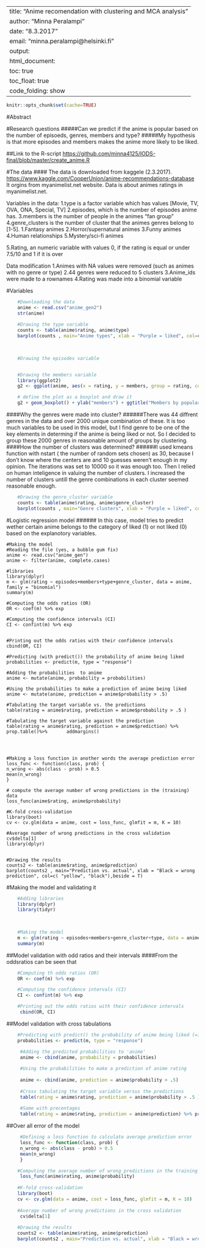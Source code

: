 
---
title: "Anime recomendation with clustering and MCA analysis"
author: "Minna Peralampi"
date: "8.3.2017"
email: "minna.peralampi@helsinki.fi"
output:
  html_document:
    toc: true
    toc_float: true
    code_folding: show
---
```r
knitr::opts_chunk$set(cache=TRUE)
```
#Abstract

#Research questions
#####Can we predict if the anime is popular based on the number of episoeds, genres, members and type?
#####My hypothesis is that more episodes and members makes the anime more likely to be liked. 

##Link to the R-script
<https://github.com/minna4125/IODS-final/blob/master/create_anime.R>

       
#The data
#### The data is downloaded from kaggele (2.3.2017).
<https://www.kaggle.com/CooperUnion/anime-recommendations-database>
It orgins from myanimelist.net website.
Data is about animes ratings in myanimelist.net.

Variables in the data:
1.type is a factor variable which has values [Movie, TV, OVA, ONA, Special, TV]
2.episodes, which is the number of episodes anime has.
3.members is the number of people in the animes "fan group"
4.genre_clusters is the number of cluster that the animes genres belong to [1-5].
  1.Fantasy animes
  2.Horror/supernatural animes
  3.Funny animes
  4.Human relationships
  5.Mystery/sci-fi animes
  
5.Rating, an numeric variable with values 0, if the rating is equal or under 7.5/10 and 1 if it is over


Data modification
  1.Animes with NA values were removed (such as animes with no genre or type)
  2.44 genres were reduced to 5 clusters 
  3.Anime_ids were made to a rownames
  4.Rating was made into a binomial variable
  
#Variables
```r
    #Downloading the data
    anime <- read.csv("anime_gen2")
    str(anime)
    
    #Drawing the type variable
    counts <- table(anime$rating, anime$type)
    barplot(counts , main="Anime types", xlab = "Purple = liked", col=c( "pink", "purple"))
  

    
    #Drawing the episodes variable


    #Drawing the members variable
    library(ggplot2)
    g2 <- ggplot(anime, aes(x = rating, y = members, group = rating, col=rating))

    # define the plot as a boxplot and draw it
    g2 + geom_boxplot() + ylab("members") + ggtitle("Members by popularity")+ xlim(-1,2)

```   

    
####Why the genres were made into cluster? 
######There was 44 diffrent genres in the data and over 2000 unique combination of these. It is too much variables to be used in this model, but I find genre to be one of the key elements in determing if the anime is being liked or not. So I decided to group these 2000 genres in reasonable amount of groups by clustering.
####How the number of clusters was determined? 
######I used kmeans function with nstart ( the number of random sets chosen) as 30, because I don't know where the centers are and 10 guesses weren't enough in my opinion. The  iterations was set to 10000 so it was enough too. Then I relied on human inteligence in valuing the number of clusters. I increased the number of clusters untill the genre combinations in each cluster seemed reasonable enough.
```r

    #Drawing the genre_cluster variable
    counts <- table(anime$rating, anime$genre_cluster)
    barplot(counts , main="Genre clusters", xlab = "Purple = liked", col=c( "pink", "purple"))
```  


#Logistic regression model
###### In this case, model tries to predict wether certain anime belongs to the category of liked (1) or not liked (0) based on the explanotory variables. 




    #Making the model
    #Reading the file (yes, a bubble gum fix)
    anime <- read.csv("anime_gen")
    anime <- filter(anime, complete.cases)
    
    #libraries
    library(dplyr)
    m <- glm(rating ~ episodes+members+type+genre_cluster, data = anime, family = "binomial")
    summary(m)
    
    #Computing the odds ratios (OR)
    OR <- coef(m) %>% exp

    #Computing the confidence intervals (CI)
    CI <- confint(m) %>% exp
    

    #Printing out the odds ratios with their confidence intervals
    cbind(OR, CI)

    #Predicting (with predict()) the probability of anime being liked
    probabilities <- predict(m, type = "response")

    #Adding the probabilities  to anime
    anime <- mutate(anime, probability = probabilities)

    #Using the probabilities to make a prediction of anime being liked
    anime <- mutate(anime, prediction = anime$probability > .5)

    #Tabulating the target variable vs. the predictions
    table(rating = anime$rating, prediction = anime$probability > .5 )
    
    #Tabulating the target variable against the prediction
    table(rating = anime$rating, prediction = anime$prediction) %>% prop.table()%>%       addmargins()



    
    #Making a loss function in another words the average prediction error
    loss_func <- function(class, prob) {
    n_wrong <- abs(class - prob) > 0.5
    mean(n_wrong)
    }

    # compute the average number of wrong predictions in the (training) data
    loss_func(anime$rating, anime$probability)

    #K-fold cross-validation
    library(boot)
    cv <- cv.glm(data = anime, cost = loss_func, glmfit = m, K = 10)

    #Average number of wrong predictions in the cross validation
    cv$delta[1]
    library(dplyr)
    
    
    #Drawing the results
    counts2 <- table(anime$rating, anime$prediction)
    barplot(counts2 , main="Prediction vs. actual", xlab = "Black = wrong prediction", col=c( "yellow", "black"),beside = T)



#Making the model and validating it

```r


   
    #Adding libraries
    library(dplyr)
    library(tidyr)
    
  

    #Making the model
    m <- glm(rating ~ episodes+members+genre_cluster+type, data = anime, family = "binomial")
    summary(m)
```


##Model validation with odd ratios and their intervals
####From the oddsratios can be seen that
```r
    #Computing th odds ratios (OR)
    OR <- coef(m) %>% exp

    #Computing the confidence intervals (CI)
    CI <- confint(m) %>% exp

    #Printing out the odds ratios with their confidence intervals
     cbind(OR, CI)
```

##Model validation with cross tabulations

```r
    #Predicting with predict() the probability of anime being liked (=1)
    probabilities <- predict(m, type = "response")

     #Adding the predicted probabilities to 'anime'
     anime <- cbind(anime, probability = probabilities)
 
     #Using the probabilities to make a prediction of anime rating
    
     anime <- cbind(anime, prediction = anime$probability > .5)
 
     #Cross tabulating the target variable versus the predictions
     table(rating = anime$rating, prediction = anime$probability > .5 )
     
     #Same with precentages
     table(rating = anime$rating, prediction = anime$prediction) %>% prop.table()%>%       addmargins()
```

##Over all error of the model

```r
     
     #Defining a loss function to calculate average prediction error
     loss_func <- function(class, prob) {
     n_wrong <- abs(class - prob) > 0.5
     mean(n_wrong)
     }

    #Computing the average number of wrong predictions in the training data
     loss_func(anime$rating, anime$probability)
     
    #K-fold cross-validation
    library(boot)
    cv <- cv.glm(data = anime, cost = loss_func, glmfit = m, K = 10)
    
    #Average number of wrong predictions in the cross validation
     cv$delta[1]
     
    #Drawing the results 
    counts2 <- table(anime$rating, anime$prediction)
    barplot(counts2 , main="Prediction vs. actual", xlab = "Black = wrong prediction", col=c( "yellow", "black"),beside = T)

   

```    



